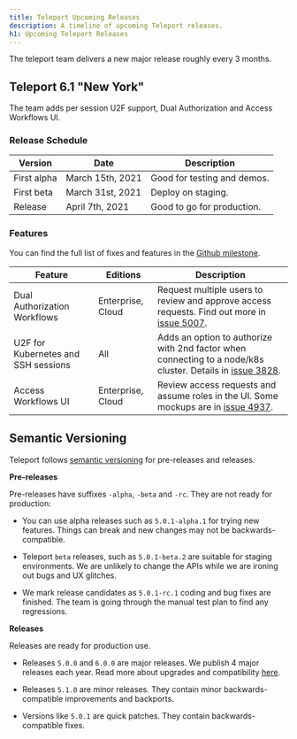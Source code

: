 ```yaml
---
title: Teleport Upcoming Releases
description: A timeline of upcoming Teleport releases.
h1: Upcoming Teleport Releases
---
```


The teleport team delivers a new major release roughly every 3 months.

## Teleport 6.1 "New York"

The team adds per session U2F support, Dual Authorization and Access Workflows UI.

### Release Schedule

| Version              | Date              | Description
|----------------------|-------------------|---------------------------
| First alpha          | March 15th, 2021  | Good for testing and demos.
| First beta           | March 31st, 2021  | Deploy on staging.
| Release              | April 7th, 2021   | Good to go for production.

### Features

You can find the full list of fixes and features in the
[Github milestone](https://github.com/gravitational/teleport/milestone/50).

|Feature                              | Editions          | Description
|-------------------------------------|-------------------|-----------------------------------
| Dual Authorization Workflows        | Enterprise, Cloud | Request multiple users to review and approve access requests. Find out more in [issue 5007](https://github.com/gravitational/teleport/issues/5007).
| U2F for Kubernetes and SSH sessions | All               | Adds an option to authorize with 2nd factor when connecting to a node/k8s cluster. Details in [issue 3828](https://github.com/gravitational/teleport/issues/3878).
| Access Workflows UI                 | Enterprise, Cloud | Review access requests and assume roles in the UI. Some mockups are in [issue 4937](https://github.com/gravitational/teleport/issues/4937).

## Semantic Versioning

Teleport follows [semantic versioning](https://semver.org/) for pre-releases and releases.

**Pre-releases**

Pre-releases have suffixes `-alpha`, `-beta` and `-rc`.
They are not ready for production:

* You can use alpha releases such as `5.0.1-alpha.1` for trying new features.
  Things can break and new changes may not be backwards-compatible.

* Teleport `beta` releases, such as `5.0.1-beta.2` are suitable for staging environments.
  We are unlikely to change the APIs while we are ironing out bugs and UX glitches.

* We mark release candidates as `5.0.1-rc.1` coding and bug fixes are finished.
  The team is going through the manual test plan to find any regressions.

**Releases**

Releases are ready for production use.

* Releases `5.0.0` and `6.0.0` are major releases. We publish 4 major releases each year.
Read more about upgrades and compatibility [here](../admin-guide.mdx#component-compatibility).

* Releases `5.1.0` are minor releases. They contain minor backwards-compatible improvements and backports.

* Versions like `5.0.1` are quick patches. They contain backwards-compatible fixes.

